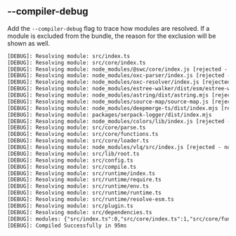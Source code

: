 ## --compiler-debug

Add the `--compiler-debug` flag to trace how modules are resolved.
If a module is excluded from the bundle, the reason for the exclusion will be shown as well.

```txt
[DEBUG]: Resolving module: src/index.ts
[DEBUG]: Resolving module: src/core/index.ts
[DEBUG]: Resolving module: node_modules/@swc/core/index.js [rejected - node_modules]
[DEBUG]: Resolving module: node_modules/oxc-parser/index.js [rejected - node_modules]
[DEBUG]: Resolving module: node_modules/oxc-resolver/index.js [rejected - node_modules]
[DEBUG]: Resolving module: node_modules/estree-walker/dist/esm/estree-walker.js [rejected - node_modules]
[DEBUG]: Resolving module: node_modules/astring/dist/astring.mjs [rejected - node_modules]
[DEBUG]: Resolving module: node_modules/source-map/source-map.js [rejected - node_modules]
[DEBUG]: Resolving module: node_modules/deepmerge-ts/dist/index.mjs [rejected - node_modules]
[DEBUG]: Resolving module: packages/serpack-logger/dist/index.mjs
[DEBUG]: Resolving module: node_modules/colors/lib/index.js [rejected - node_modules]
[DEBUG]: Resolving module: src/core/parse.ts
[DEBUG]: Resolving module: src/core/functions.ts
[DEBUG]: Resolving module: src/core/loader.ts
[DEBUG]: Resolving module: node_modules/vlq/src/index.js [rejected - node_modules]
[DEBUG]: Resolving module: src/lib/root.ts
[DEBUG]: Resolving module: src/config.ts
[DEBUG]: Resolving module: src/compile.ts
[DEBUG]: Resolving module: src/runtime/index.ts
[DEBUG]: Resolving module: src/runtime/require.ts
[DEBUG]: Resolving module: src/runtime/env.ts
[DEBUG]: Resolving module: src/runtime/runtime.ts
[DEBUG]: Resolving module: src/runtime/resolve-esm.ts
[DEBUG]: Resolving module: src/plugin.ts
[DEBUG]: Resolving module: src/dependencies.ts
[DEBUG]: modules: {"src/index.ts":0,"src/core/index.ts":1,"src/core/functions.ts":2,"src/core/parse.ts":3,"src/config.ts":4,"src/compile.ts":5,"src/plugin.ts":6,"src/dependencies.ts":7,"packages/serpack-logger/dist/index.mjs":8,"src/core/loader.ts":9,"src/lib/root.ts":10,"src/runtime/index.ts":11,"src/runtime/require.ts":12,"src/runtime/env.ts":13,"src/runtime/runtime.ts":14,"src/runtime/resolve-esm.ts":15}
[DEBUG]: Compiled Successfully in 95ms
```
